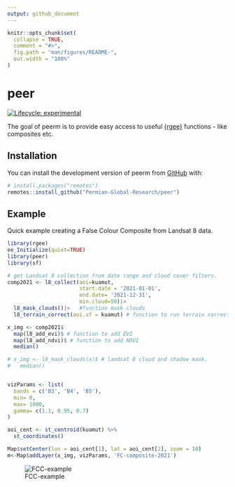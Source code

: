 ```yaml
---
output: github_document
---
```


<!-- README.md is generated from README.Rmd. Please edit that file -->

```r
knitr::opts_chunk$set(
  collapse = TRUE,
  comment = "#>",
  fig.path = "man/figures/README-",
  out.width = "100%"
)
```

# peer

<!-- badges: start -->

[![Lifecycle: experimental](https://img.shields.io/badge/lifecycle-experimental-orange.svg)](https://lifecycle.r-lib.org/articles/stages.html#experimental)

<!-- badges: end -->

The goal of peerm is to provide easy access to useful [{rgee}](https://r-spatial.github.io/rgee/) functions - like composites etc.

## Installation

You can install the development version of peerm from [GitHub](https://github.com/) with:

``` r
# install.packages("remotes")
remotes::install_github("Permian-Global-Research/peer")
```

## Example

Quick example creating a False Colour Composite from Landsat 8 data.

```r
library(rgee)
ee_Initialize(quiet=TRUE)
library(peer)
library(sf)

# get Landsat 8 collection from date range and cloud cover filters.
comp2021 <- l8_collect(aoi=kuamut,
                       start.date = '2021-01-01',
                       end.date= '2021-12-31',
                       min.cloud=50)|>
  l8_mask_clouds()|>   #function mask clouds
  l8_terrain_correct(aoi.sf = kuamut) # function to run terrain correction

x_img <- comp2021$
  map(l8_add_evi)$ # function to add EVI 
  map(l8_add_ndvi)$ # function to add NDVI
  median()

# x_img <- l8_mask_clouds(x)$ # landsat 8 cloud and shadow mask.
#   median()


vizParams <- list(
  bands = c('B3', 'B4', 'B5'),
  min= 0,
  max= 1000,
  gamma= c(1.1, 0.95, 0.7)
)

aoi_cent <- st_centroid(kuamut) %>%
  st_coordinates()

Map$setCenter(lon = aoi_cent[1], lat = aoi_cent[2], zoom = 10)
m<-Map$addLayer(x_img, vizParams, 'FC-composite-2021')
```

![FCC-example](man/FCC-21.png)
